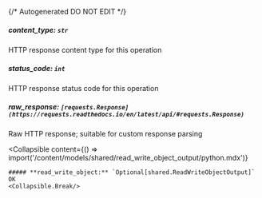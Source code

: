 {/* Autogenerated DO NOT EDIT  */}

##### **content_type:** `str`
HTTP response content type for this operation

##### **status_code:** `int`
HTTP response status code for this operation

##### **raw_response:** `[requests.Response](https://requests.readthedocs.io/en/latest/api/#requests.Response)`
Raw HTTP response; suitable for custom response parsing

<Collapsible
    content={() => import('/content/models/shared/read_write_object_output/python.mdx')}
>
    ##### **read_write_object:** `Optional[shared.ReadWriteObjectOutput]`
    OK
    <Collapsible.Break/>
</Collapsible>

